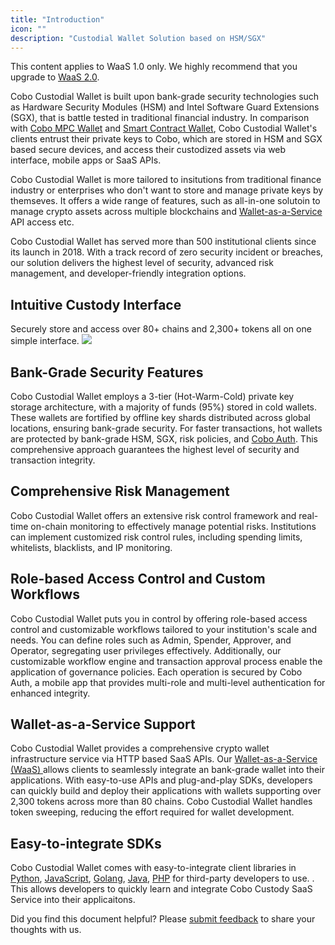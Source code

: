```yaml
---
title: "Introduction"
icon: ""
description: "Custodial Wallet Solution based on HSM/SGX"
---
```

<Note>This content applies to WaaS 1.0 only. We highly recommend that you upgrade to [WaaS 2.0](https://www.cobo.com/developers/v2/guides/overview/introduction).</Note>

Cobo Custodial Wallet is built upon bank-grade security technologies such as
Hardware Security Modules (HSM) and Intel Software Guard Extensions (SGX), that
is battle tested in traditional financial industry. In comparison with [Cobo MPC
Wallet](/v1/overview/mpc-wallet/mpc-introduction) and [Smart Contract Wallet](/v1/overview/smart-contract-wallet/cobosafe),
Cobo Custodial Wallet's clients entrust their private keys to Cobo, which are
stored in HSM and SGX based secure devices, and access their custodized assets
via web interface, mobile apps or SaaS APIs.

Cobo Custodial Wallet is more tailored to insitutions from traditional finance
industry or enterprises who don't want to store and manage private keys by
themseves. It offers a wide range of features, such as all-in-one solutoin to
manage crypto assets across multiple blockchains and
[Wallet-as-a-Service](/v1/overview/waas-introduction) API access etc.

Cobo Custodial Wallet has served more than 500 institutional clients since its
launch in 2018. With a track record of zero security incident or breaches, our
solution delivers the highest level of security, advanced risk management,
and developer-friendly integration options.

## Intuitive Custody Interface

Securely store and access over 80+ chains and 2,300+ tokens all on one simple interface.
<img src="/v1/images/full_custody.png" />

## Bank-Grade Security Features

Cobo Custodial Wallet employs a 3-tier (Hot-Warm-Cold) private key storage
architecture, with a majority of funds (95%) stored in cold wallets. These
wallets are fortified by offline key shards distributed across global
locations, ensuring bank-grade security. For faster transactions, hot wallets
are protected by bank-grade HSM, SGX, risk policies, and [Cobo
Auth](https://apps.apple.com/us/app/cobo-auth/id1485413078). This comprehensive
approach guarantees the highest level of security and transaction integrity.

## Comprehensive Risk Management

Cobo Custodial Wallet offers an extensive risk control framework and real-time
on-chain monitoring to effectively manage potential risks. Institutions can
implement customized risk control rules, including spending limits, whitelists,
blacklists, and IP monitoring.

## Role-based Access Control and Custom Workflows

Cobo Custodial Wallet puts you in control by offering role-based access control and
customizable workflows tailored to your institution's scale and needs. You can
define roles such as Admin, Spender, Approver, and Operator, segregating user
privileges effectively. Additionally, our customizable workflow engine and
transaction approval process enable the application of governance policies.
Each operation is secured by Cobo Auth, a mobile app that provides multi-role
and multi-level authentication for enhanced integrity.

## Wallet-as-a-Service Support

Cobo Custodial Wallet provides a comprehensive crypto wallet infrastructure service
via HTTP based SaaS APIs. Our [Wallet-as-a-Service (WaaS) ](/v1/overview/waas-introduction) allows clients
to seamlessly integrate an bank-grade wallet into their applications. With
easy-to-use APIs and plug-and-play SDKs, developers can quickly build and
deploy their applications with wallets supporting over 2,300 tokens across more
than 80 chains. Cobo Custodial Wallet handles token sweeping, reducing the effort
required for wallet development.

## Easy-to-integrate SDKs

Cobo Custodial Wallet comes with easy-to-integrate client libraries in
[Python](/v1/sdks-and-tools/sdks/waas/python), [JavaScript](v1/sdks-and-tools/sdks/waas/javascript), [Golang](/v1/sdks-and-tools/sdks/waas/go),
[Java](/v1/sdks-and-tools/sdks/waas/java), [PHP](v1/sdks-and-tools/sdks/waas/php) for third-party developers to use.
. This allows developers to quickly
learn and integrate Cobo Custody SaaS Service into their applicaitons.

<Tip>Did you find this document helpful? Please [submit feedback](https://forms.zohopublic.com/cobo/form/DocumentFeedbackForm/formperma/QvLOhxJv1_JMsJ-1dleZ8Itb_7rzN-LtgvsDdxosoVI) to share your thoughts with us.</Tip>